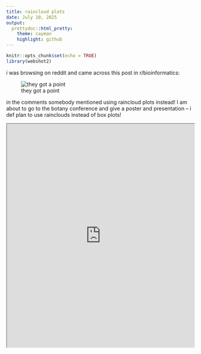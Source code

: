 ```yaml
---
title: raincloud plots
date: July 10, 2025
output: 
  prettydoc::html_pretty:
    theme: cayman
    highlight: github
---
```


```r
knitr::opts_chunk$set(echo = TRUE)
library(webshot2)
```
i was browsing on reddit and came across this post in r/bioinformatics: <br>

![they got a point](../images/reddit_post.png)


in the comments somebody mentioned using raincloud plots instead! I am about to go to the botany conference and give a poster and presentation -- i def plan to use rainclouds instead of box plots!

<iframe src="https://rpubs.com/rana2hin/raincloud" width="100%" height="600px"></iframe>


